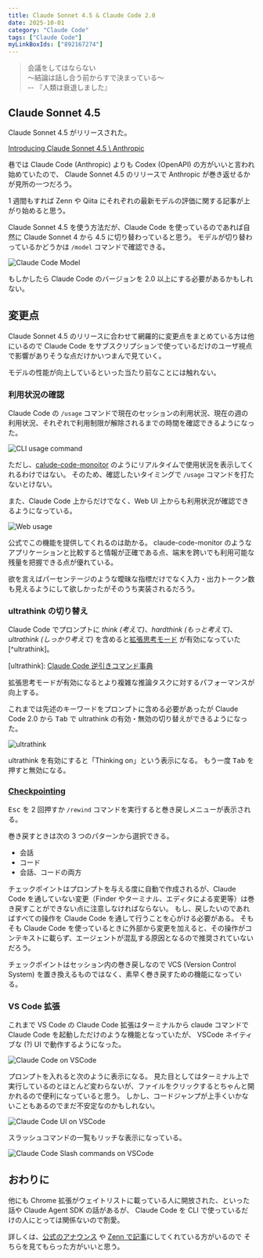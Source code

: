 ```yaml
---
title: Claude Sonnet 4.5 & Claude Code 2.0
date: 2025-10-01
category: "Claude Code"
tags: ["Claude Code"]
myLinkBoxIds: ["892167274"]
---
```


> 会議をしてはならない  
> 〜結論は話し合う前からすで決まっている〜  
> -- 『人類は衰退しました』

## Claude Sonnet 4.5

Claude Sonnet 4.5 がリリースされた。

[Introducing Claude Sonnet 4.5 \ Anthropic](https://www.anthropic.com/news/claude-sonnet-4-5)

巷では Claude Code (Anthropic) よりも Codex (OpenAPI) の方がいいと言われ始めていたので、
Claude Sonnet 4.5 のリリースで Anthropic が巻き返せるかが見所の一つだろう。

1 週間もすれば Zenn や Qiita にそれぞれの最新モデルの評価に関する記事が上がり始めると思う。

Claude Sonnet 4.5 を使う方法だが、Claude Code を使っているのであれば自然に Claude Sonnet 4 から 4.5 に切り替わっていると思う。
モデルが切り替わっているかどうかは `/model` コマンドで確認できる。

![Claude Code Model](./images/claude_code_model.png)

もしかしたら Claude Code のバージョンを 2.0 以上にする必要があるかもしれない。

## 変更点

Claude Sonnet 4.5 のリリースに合わせて網羅的に変更点をまとめている方は他にいるので Claude Code をサブスクリプションで使っているだけのユーザ視点で影響がありそうな点だけかいつまんで見ていく。

モデルの性能が向上しているといった当たり前なことには触れない。

### 利用状況の確認

Claude Code の `/usage` コマンドで現在のセッションの利用状況、現在の週の利用状況、それぞれで利用制限が解除されるまでの時間を確認できるようになった。

![CLI usage command](./images/cli_usage.png)

ただし、[calude-code-monoitor](https://github.com/Maciek-roboblog/Claude-Code-Usage-Monitor) のようにリアルタイムで使用状況を表示してくれるわけではない。
そのため、確認したいタイミングで `/usage` コマンドを打たないとけない。

また、Claude Code 上からだけでなく、Web UI 上からも利用状況が確認できるようになっている。

![Web usage](./images/web_usage.png)

公式でこの機能を提供してくれるのは助かる。
claude-code-monitor のようなアプリケーションと比較すると情報が正確である点、端末を跨いでも利用可能な残量を把握できる点が優れている。

欲を言えばパーセンテージのような曖昧な指標だけでなく入力・出力トークン数も見えるようにして欲しかったがそのうち実装されるだろう。

### ultrathink の切り替え

Claude Code でプロンプトに *think (考えて)*、*hardthink (もっと考えて)*、*ultrathink (しっかり考えて)* を含めると[拡張思考モード](https://support.claude.com/ja/articles/10574485-%E6%8B%A1%E5%BC%B5%E6%80%9D%E8%80%83%E3%81%AE%E4%BD%BF%E7%94%A8) が有効になっていた[^ultrathink]。

[ultrathink]: [Claude Code 逆引きコマンド事典](https://zenn.dev/ml_bear/articles/84e92429698177)

拡張思考モードが有効になるとより複雑な推論タスクに対するパフォーマンスが向上する。

これまでは先述のキーワードをプロンプトに含める必要があったが Claude Code 2.0 から <kbd>Tab</kbd> で ultrathink の有効・無効の切り替えができるようになった。

![ultrathink](./images/ultrathink.png)

ultrathink を有効にすると「Thinking on」という表示になる。
もう一度 <kbd>Tab</kbd> を押すと無効になる。

### [Checkpointing](https://docs.claude.com/en/docs/claude-code/checkpointing)

<kbd>Esc</kbd> を 2 回押すか `/rewind` コマンドを実行すると巻き戻しメニューが表示される。

巻き戻すときは次の 3 つのパターンから選択できる。

- 会話
- コード
- 会話、コードの両方

チェックポイントはプロンプトを与える度に自動で作成されるが、Claude Code を通していない変更（Finder やターミナル、エディタによる変更等）は巻き戻すことができない点に注意しなければならない。
もし、戻したいのであればすべての操作を Claude Code を通して行うことを心がける必要がある。
そもそも Claude Code を使っているときに外部から変更を加えると、その操作がコンテキストに載らず、エージェントが混乱する原因となるので推奨されていないだろう。

チェックポイントはセッション内の巻き戻しなので VCS (Version Control System) を置き換えるものではなく、素早く巻き戻すための機能になっている。

### VS Code 拡張

これまで VS Code の Claude Code 拡張はターミナルから claude コマンドで Claude Code を起動しただけのような機能となっていたが、
VSCode ネイティブな (?) UI で動作するようになった。

![Claude Code on VSCode](./images/vscode_claude_code.png)

プロンプトを入れると次のように表示になる。
見た目としてはターミナル上で実行しているのとほとんど変わらないが、ファイルをクリックするとちゃんと開かれるので便利になっていると思う。
しかし、コードジャンプが上手くいかないこともあるのでまだ不安定なのかもしれない。

![Claude Code UI on VSCode](./images/vscode_claude_code_ui.png)

スラッシュコマンドの一覧もリッチな表示になっている。

![Claude Code Slash commands on VSCode](./images/vscode_claude_code_commands.png)

## おわりに

他にも Chrome 拡張がウェイトリストに載っている人に開放された、といった話や Claude Agent SDK の話があるが、
Claude Code を CLI で使っているだけの人にとっては関係ないので割愛。

詳しくは、[公式のアナウンス](https://www.anthropic.com/news/claude-sonnet-4-5) や
[Zenn で記事](https://zenn.dev/schroneko/articles/claude-sonnet-4-5)にしてくれている方がいるので
そちらを見てもらった方がいいと思う。
